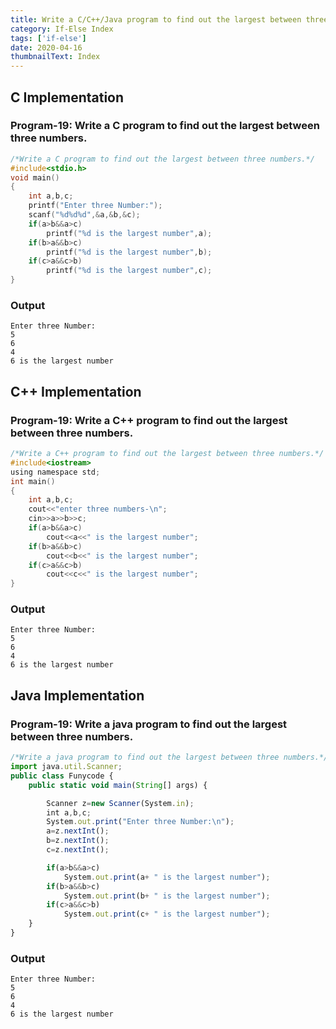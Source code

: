 ```yaml
---
title: Write a C/C++/Java program to find out the largest between three numbers.
category: If-Else Index
tags: ['if-else']
date: 2020-04-16
thumbnailText: Index
---
```


## C Implementation
### Program-19: Write a C program to find out the largest between three numbers.
```c
/*Write a C program to find out the largest between three numbers.*/
#include<stdio.h>
void main()
{
    int a,b,c;
    printf("Enter three Number:");
    scanf("%d%d%d",&a,&b,&c);
    if(a>b&&a>c)
        printf("%d is the largest number",a);
    if(b>a&&b>c)
        printf("%d is the largest number",b);
    if(c>a&&c>b)
        printf("%d is the largest number",c);
}
```
### Output
```
Enter three Number:
5
6
4
6 is the largest number
```

## C++ Implementation
### Program-19: Write a C++ program to find out the largest between three numbers.
```c
/*Write a C++ program to find out the largest between three numbers.*/
#include<iostream>
using namespace std;
int main()
{
    int a,b,c;
    cout<<"enter three numbers-\n";
    cin>>a>>b>>c;
    if(a>b&&a>c)
        cout<<a<<" is the largest number";
    if(b>a&&b>c)
        cout<<b<<" is the largest number";
    if(c>a&&c>b)
        cout<<c<<" is the largest number";
}
```
### Output
```
Enter three Number:
5
6
4
6 is the largest number
```

## Java Implementation
### Program-19: Write a java  program to find out the largest between three numbers.
```js
/*Write a java program to find out the largest between three numbers.*/
import java.util.Scanner;
public class Funycode {
    public static void main(String[] args) {

        Scanner z=new Scanner(System.in);
        int a,b,c;
        System.out.print("Enter three Number:\n");
        a=z.nextInt();
        b=z.nextInt();
        c=z.nextInt();

        if(a>b&&a>c)
            System.out.print(a+ " is the largest number");
        if(b>a&&b>c)
            System.out.print(b+ " is the largest number");
        if(c>a&&c>b)
            System.out.print(c+ " is the largest number");
    }
}
```
### Output
```
Enter three Number:
5
6
4
6 is the largest number
```
